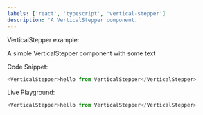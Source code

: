 ```yaml
---
labels: ['react', 'typescript', 'vertical-stepper']
description: 'A VerticalStepper component.'
---
```



VerticalStepper example:

A simple VerticalStepper component with some text

Code Snippet:
```js
<VerticalStepper>hello from VerticalStepper</VerticalStepper>
```


Live Playground:
```js live
<VerticalStepper>hello from VerticalStepper</VerticalStepper>
```
